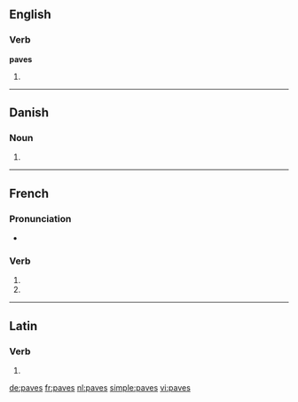 {{also|pavés}}
==English==

===Verb===
'''paves'''

# {{third-person singular of|pave}}

----

==Danish==

===Noun===
{{head|da|noun form|g=c}}

# {{form of|genitive singular indefinite|pave|lang=da}}

----

==French==

===Pronunciation===
* {{IPA|lang=fr|/pav/}}

===Verb===
{{fr-verb-form}}

# {{conjugation of|paver||2|s|pres|ind|lang=fr}}
# {{conjugation of|paver||2|s|pres|sub|lang=fr}}

----

==Latin==

===Verb===
{{la-verb-form|pavēs}}

# {{conjugation of|paveo|paveō|2|s|pres|act|ind|lang=la}}

[[de:paves]]
[[fr:paves]]
[[nl:paves]]
[[simple:paves]]
[[vi:paves]]